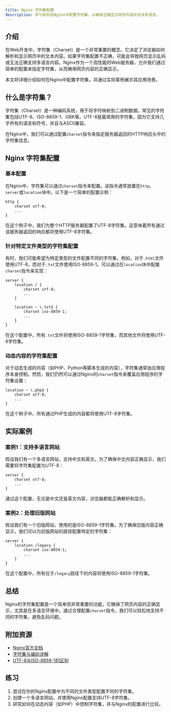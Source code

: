 ```yaml
---
title: Nginx 字符集配置
description: 学习如何在Nginx中配置字符集，以确保正确显示网页内容并支持多语言。
---
```


## 介绍

在Web开发中，字符集（Charset）是一个非常重要的概念。它决定了浏览器如何解析和显示网页中的文本内容。如果字符集配置不正确，可能会导致网页显示乱码或无法正确支持多语言内容。Nginx作为一个高性能的Web服务器，允许我们通过简单的配置来指定字符集，从而确保网页内容的正确显示。

本文将详细介绍如何在Nginx中配置字符集，并通过实际案例展示其应用场景。

## 什么是字符集？

字符集（Charset）是一种编码系统，用于将字符映射到二进制数据。常见的字符集包括UTF-8、ISO-8859-1、GBK等。UTF-8是最常用的字符集，因为它支持几乎所有的语言和符号，并且与ASCII兼容。

在Nginx中，我们可以通过配置`charset`指令来指定服务器返回的HTTP响应头中的字符集信息。

## Nginx 字符集配置

### 基本配置

在Nginx中，字符集可以通过`charset`指令来配置。该指令通常放置在`http`、`server`或`location`块中。以下是一个简单的配置示例：

```nginx
http {
    charset utf-8;
    ...
}
```

在这个例子中，我们为整个HTTP服务器配置了UTF-8字符集。这意味着所有通过该服务器返回的响应都将使用UTF-8字符集。

### 针对特定文件类型的字符集配置

有时，我们可能希望为特定类型的文件配置不同的字符集。例如，对于`.html`文件使用UTF-8，而对于`.txt`文件使用ISO-8859-1。可以通过在`location`块中配置`charset`指令来实现：

```nginx
server {
    location / {
        charset utf-8;
        ...
    }

    location ~ \.txt$ {
        charset iso-8859-1;
        ...
    }
}
```

在这个配置中，所有`.txt`文件将使用ISO-8859-1字符集，而其他文件将使用UTF-8字符集。

### 动态内容的字符集配置

对于动态生成的内容（如PHP、Python等脚本生成的内容），字符集通常由应用程序本身控制。然而，我们仍然可以通过Nginx的`charset`指令来覆盖应用程序的字符集设置：

```nginx
location ~ \.php$ {
    charset utf-8;
    ...
}
```

在这个例子中，所有通过PHP生成的内容都将使用UTF-8字符集。

## 实际案例

### 案例1：支持多语言网站

假设我们有一个多语言网站，支持中文和英文。为了确保中文内容正确显示，我们需要将字符集配置为UTF-8：

```nginx
server {
    charset utf-8;
    ...
}
```

通过这个配置，无论是中文还是英文内容，浏览器都能正确解析和显示。

### 案例2：处理旧版网站

假设我们有一个旧版网站，使用的是ISO-8859-1字符集。为了确保旧版内容正确显示，我们可以为旧版网站的路径配置特定的字符集：

```nginx
server {
    location /legacy {
        charset iso-8859-1;
        ...
    }
}
```

在这个配置中，所有位于`/legacy`路径下的内容将使用ISO-8859-1字符集。

## 总结

Nginx的字符集配置是一个简单但非常重要的功能，它确保了网页内容的正确显示，尤其是在多语言环境中。通过合理配置`charset`指令，我们可以轻松地支持不同的字符集，避免乱码问题。

## 附加资源

- [Nginx官方文档](https://nginx.org/en/docs/)
- [字符集与编码详解](https://www.w3.org/International/articles/definitions-characters/)
- [UTF-8与ISO-8859-1的区别](https://en.wikipedia.org/wiki/UTF-8)

## 练习

1. 尝试在你的Nginx配置中为不同的文件类型配置不同的字符集。
2. 创建一个多语言网站，并使用Nginx配置支持UTF-8字符集。
3. 研究如何在动态内容（如PHP）中控制字符集，并与Nginx的配置进行比较。
